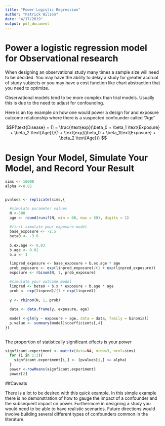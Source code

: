 ```yaml
---
title: "Power Logistic Regression"
author: "Patrick Wilson"
date: "4/17/2019"
output: pdf_document
---
```


# Power a logistic regression model for Observational research

When designing an observational study many times a sample size will need to be decided. You may have the ability to delay a study for greater accrual of study subjects or you may have a cost function like chart abstraction that you need to optimize.

Observational models tend to be more complex than trial models. Usually this is due to the need to adjust for confounding.

Here is an toy example on how one would power a design for and exposure outcome relationship where there is a suspected confounder called "Age"


$$P(\text{Disease} = 1) = \frac{\text{exp}(\beta_0 + \beta_1 \text{Exposure} + \beta_2 \text{Age})}{1 + \text{exp}(\beta_0 + \beta_1\text{Exposure} + \beta_2 \text{Age})} $$



# Design Your Model, Simulate Your Model, and Record Your Result  

```r


sims <- 10000
alpha <-0.05


pvalues <- replicate(sims,{

  #simulate parameter values 
  N <-300
  age <- round(runif(N, min = 60, max = 80), digits = 1)
  
  #first simulate your exposure model 
  base_exposure <- -2.5 
  beta0 <- -3.0 
  
  b.ex.age <- 0.03
  b.age <- 0.02
  b.x <- 1

  linpred_exposure <- base_exposure + b.ex.age * age
  prob_exposure <- exp(linpred_exposure)/(1 + exp(linpred_exposure))
  exposure <- rbinom(N, 1, prob_exposure)

  #simulate your outcome model
  linpred <- beta0 + b.x * exposure + b.age * age
  prob <- exp(linpred)/(1 + exp(linpred))
  
  y <- rbinom(N, 1, prob) 
  
  data <- data.frame(y, exposure, age)
  
  model <-glm(y ~ exposure + age, data = data, family = binomial)
  p.value <- summary(model)$coefficients[,4]
})
  

```


The proportion of statistically significant effects is your *power*
```r

signficant.experiment <- matrix(data=NA, nrow=3, ncol=sims) 
  for (i in 1:3){
    signficant.experiment[i,] <- (pvalues[i,] <= alpha)
  } 
  power <-rowMeans(signficant.experiment)
  power[2]


```



##Caveats 

There is a lot to be desired with this quick example. In this simple example there is no demonstration of how to gauge the impact of a confounder and the subsequent impact on power. Furthermore in designing a study you would need to be able to have realistic scenarios. Future directions would involve building several different types of confounders common in the literature.

